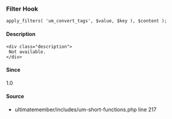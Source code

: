 
### Filter Hook    
    
```
apply_filters( 'um_convert_tags', $value, $key ), $content );
```

#### Description
    <div class="description">
     Not available.
    </div>

#### Since
<div class="description">
1.0
</div>

#### Source
  - <Link href="/developer/files/includes-um-short-functions#source-view.217">ultimatemember/includes/um-short-functions.php</Link> <Link href="/developer/files/includes-um-short-functions#source-view.217">line 217</Link>

